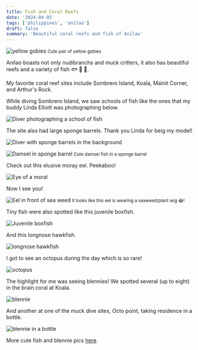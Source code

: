 ```yaml
---
title: Fish and Coral Reefs
date: '2024-04-05'
tags: ['philippines', 'anilao']
draft: false
summary: 'Beautiful coral reefs and fish of Anilao'
---
```


<Image
  src="/static/images/anilao-cute-fish/yellow-gobies.jpg"
  width={800}
  height={600}
  alt="yellow gobies"
/>
<small>Cute pair of yellow gobies</small>

Anilao boasts not only nudibranchs and muck critters, it also has beautiful reefs and a variety of fish 🐟 🐠 🐡.

My favorite coral reef sites include Sombrero Island, Koala, Mainit Corner, and Arthur's Rock.

While diving Sombrero Island, we saw schools of fish like the ones that my buddy Linda Elliott was photographing below.

<Image
  src="/static/images/anilao-cute-fish/linda-school-of-fish.jpg"
  width={800}
  height={600}
  alt="Diver photographing a school of fish"
/>

The site also had large sponge barrels. Thank you Linda for beig my model!

<Image
  src="/static/images/anilao-cute-fish/linda-sponge-barrel.jpeg"
  width={800}
  height={600}
  alt="Diver with sponge barrels in the background"
/>

<Image
  src="/static/images/anilao-cute-fish/damsel-sponge-barrel.jpg"
  width={800}
  height={600}
  alt="Damsel in sponge barrel"
/>
<small>Cute damsel fish in a sponge barrel</small>

Check out this elusive moray eel. Peekaboo!

<Image
  src="/static/images/anilao-cute-fish/eel-peekaboo.jpg"
  width={800}
  height={600}
  alt="Eye of a moral"
/>

Now I see you!

<Image
  src="/static/images/anilao-cute-fish/eel-wig.jpg"
  width={800}
  height={600}
  alt="Eel in front of sea weed"
/>
<small>It looks like this eel is wearing a seaweed/plant wig 😂!</small>

Tiny fish were also spotted like this juvenile boxfish.

<Image
  src="/static/images/anilao-cute-fish/boxfish.jpg"
  width={800}
  height={600}
  alt="Juvenile boxfish"
/>

And this longnose hawkfish.

<Image
  src="/static/images/anilao-cute-fish/long-nose-fish.jpg"
  width={800}
  height={600}
  alt="longnose hawkfish"
/>

I got to see an octopus during the day which is so rare!

<Image src="/static/images/anilao-cute-fish/octopus.jpg" width={800} height={600} alt="octopus" />

The highlight for me was seeing blennies! We spotted several (up to eight) in the brain coral at Koala.

<Image src="/static/images/anilao-cute-fish/blennie.jpg" width={800} height={600} alt="blennie" />

And another at one of the muck dive sites, Octo point, taking residence in a bottle.

<Image
  src="/static/images/anilao-cute-fish/blennie-bottle.jpg"
  width={800}
  height={600}
  alt="blennie in a bottle"
/>

More cute fish and blennie pics [here](https://generosalitton.smugmug.com/Anilao-CuteFish/n-7kBHxC).
